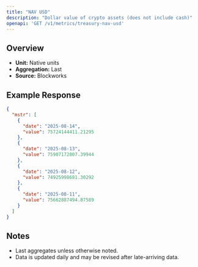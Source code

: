 ```yaml
---
title: "NAV USD"
description: "Dollar value of crypto assets (does not include cash)"
openapi: 'GET /v1/metrics/treasury-nav-usd'
---
```


## Overview

- **Unit:** Native units
- **Aggregation:** Last
- **Source:** Blockworks

## Example Response

```json
{
  "mstr": [
    {
      "date": "2025-08-14",
      "value": 75724144411.21295
    },
    {
      "date": "2025-08-13",
      "value": 75907172807.39944
    },
    {
      "date": "2025-08-12",
      "value": 74925998681.30292
    },
    {
      "date": "2025-08-11",
      "value": 75662887494.87589
    }
  ]
}
```

## Notes
- Last aggregates unless otherwise noted.
- Data is updated daily and may be revised after late-arriving data.
